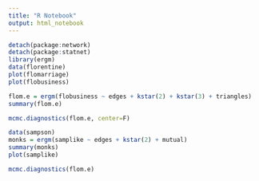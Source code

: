 ```yaml
---
title: "R Notebook"
output: html_notebook
---
```



```r
detach(package:network)
detach(package:statnet)
library(ergm)
data(florentine)
plot(flomarriage)
plot(flobusiness)

```
```r
flom.e = ergm(flobusiness ~ edges + kstar(2) + kstar(3) + triangles)
summary(flom.e)
```
```r
mcmc.diagnostics(flom.e, center=F)
```

```r
data(sampson)
monks = ergm(samplike ~ edges + kstar(2) + mutual)
summary(monks)
plot(samplike)
```

```r
mcmc.diagnostics(flom.e)
```


